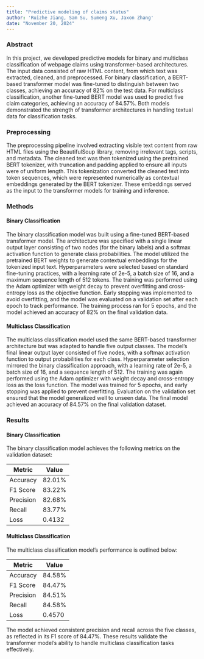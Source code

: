 ```yaml
---
title: "Predictive modeling of claims status"
author: 'Ruizhe Jiang, Sam Su, Sumeng Xu, Jaxon Zhang'
date: "November 20, 2024"
---
```


### Abstract

In this project, we developed predictive models for binary and multiclass classification of webpage claims using transformer-based architectures. The input data consisted of raw HTML content, from which text was extracted, cleaned, and preprocessed. For binary classification, a BERT-based transformer model was fine-tuned to distinguish between two classes, achieving an accuracy of 82% on the test data. For multiclass classification, another fine-tuned BERT model was used to predict five claim categories, achieving an accuracy of 84.57%. Both models demonstrated the strength of transformer architectures in handling textual data for classification tasks.

### Preprocessing

The preprocessing pipeline involved extracting visible text content from raw HTML files using the BeautifulSoup library, removing irrelevant tags, scripts, and metadata. The cleaned text was then tokenized using the pretrained BERT tokenizer, with truncation and padding applied to ensure all inputs were of uniform length. This tokenization converted the cleaned text into token sequences, which were represented numerically as contextual embeddings generated by the BERT tokenizer. These embeddings served as the input to the transformer models for training and inference.

### Methods

#### Binary Classification

The binary classification model was built using a fine-tuned BERT-based transformer model. The architecture was specified with a single linear output layer consisting of two nodes (for the binary labels) and a softmax activation function to generate class probabilities. The model utilized the pretrained BERT weights to generate contextual embeddings for the tokenized input text. Hyperparameters were selected based on standard fine-tuning practices, with a learning rate of 2e-5, a batch size of 16, and a maximum sequence length of 512 tokens. The training was performed using the Adam optimizer with weight decay to prevent overfitting and cross-entropy loss as the objective function. Early stopping was implemented to avoid overfitting, and the model was evaluated on a validation set after each epoch to track performance. The training process ran for 5 epochs, and the model achieved an accuracy of 82% on the final validation data.

#### Multiclass Classification

The multiclass classification model used the same BERT-based transformer architecture but was adapted to handle five output classes. The model's final linear output layer consisted of five nodes, with a softmax activation function to output probabilities for each class. Hyperparameter selection mirrored the binary classification approach, with a learning rate of 2e-5, a batch size of 16, and a sequence length of 512. The training was again performed using the Adam optimizer with weight decay and cross-entropy loss as the loss function. The model was trained for 5 epochs, and early stopping was applied to prevent overfitting. Evaluation on the validation set ensured that the model generalized well to unseen data. The final model achieved an accuracy of 84.57% on the final validation dataset.

### Results

#### Binary Classification

The binary classification model achieves the following metrics on the validation dataset:

| Metric        | Value     |
|---------------|-----------|
| Accuracy      | 82.01%    |
| F1 Score      | 83.22%    |
| Precision     | 82.68%    |
| Recall        | 83.77%    |
| Loss          | 0.4132    |

#### Multiclass Classification

The multiclass classification model's performance is outlined below:

| Metric        | Value     |
|---------------|-----------|
| Accuracy      | 84.58%    |
| F1 Score      | 84.47%    |
| Precision     | 84.51%    |
| Recall        | 84.58%    |
| Loss          | 0.4570    |

The model achieved consistent precision and recall across the five classes, as reflected in its F1 score of 84.47%. These results validate the transformer model’s ability to handle multiclass classification tasks effectively.
